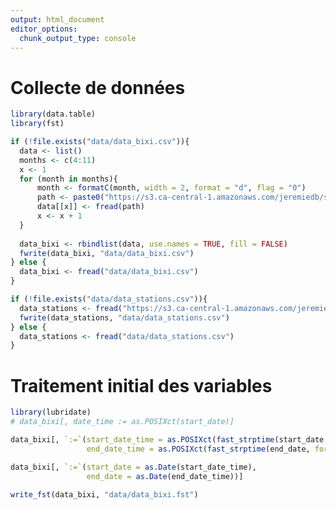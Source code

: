 ```yaml
---
output: html_document
editor_options: 
  chunk_output_type: console
---
```

# Collecte de données

```r
library(data.table)
library(fst)

if (!file.exists("data/data_bixi.csv")){
  data <- list()
  months <- c(4:11)
  x <- 1
  for (month in months){
      month <- formatC(month, width = 2, format = "d", flag = "0")
      path <- paste0("https://s3.ca-central-1.amazonaws.com/jeremiedb/share/dot-layer/R-Quebec/BixiMontrealRentals2017", "/", "OD_2017-", month, ".csv")
      data[[x]] <- fread(path)
      x <- x + 1
  }
  
  data_bixi <- rbindlist(data, use.names = TRUE, fill = FALSE)
  fwrite(data_bixi, "data/data_bixi.csv")
} else {
  data_bixi <- fread("data/data_bixi.csv")
}

if (!file.exists("data/data_stations.csv")){
  data_stations <- fread("https://s3.ca-central-1.amazonaws.com/jeremiedb/share/dot-layer/R-Quebec/BixiMontrealRentals2017/Stations_2017.csv")
  fwrite(data_stations, "data/data_stations.csv")
} else {
  data_stations <- fread("data/data_stations.csv")
}

```

# Traitement initial des variables

```r
library(lubridate)
# data_bixi[, date_time := as.POSIXct(start_date)]

data_bixi[, `:=`(start_date_time = as.POSIXct(fast_strptime(start_date, format = "%Y-%m-%d %H:%M")),
                 end_date_time = as.POSIXct(fast_strptime(end_date, format = "%Y-%m-%d %H:%M")))]

data_bixi[, `:=`(start_date = as.Date(start_date_time),
                 end_date = as.Date(end_date_time))]

write_fst(data_bixi, "data/data_bixi.fst")
```


